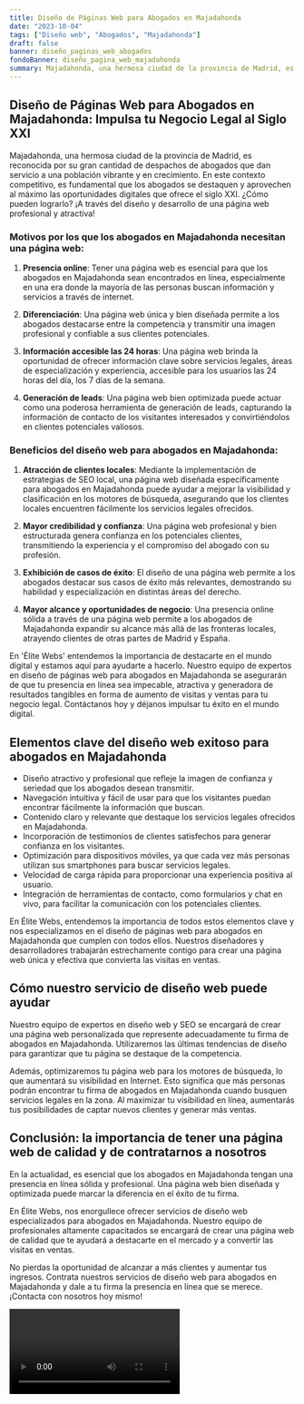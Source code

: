 ```yaml
---
title: Diseño de Páginas Web para Abogados en Majadahonda
date: "2023-10-04"
tags: ["Diseño web", "Abogados", "Majadahonda"]
draft: false
banner: diseño_paginas_web_abogados
fondoBanner: diseño_pagina_web_majadahonda
summary: Majadahonda, una hermosa ciudad de la provincia de Madrid, es reconocida por su gran cantidad de despachos de abogados que dan servicio a una población vibrante y en crecimiento. En este contexto competitivo, es fundamental que los abogados se destaquen y aprovechen al máximo las oportunidades digitales que ofrece el siglo XXI. ¿Cómo pueden lograrlo? ¡A través del diseño y desarrollo de una página web profesional y atractiva!
---
```



## Diseño de Páginas Web para Abogados en Majadahonda: Impulsa tu Negocio Legal al Siglo XXI

Majadahonda, una hermosa ciudad de la provincia de Madrid, es reconocida por su gran cantidad de despachos de abogados que dan servicio a una población vibrante y en crecimiento. En este contexto competitivo, es fundamental que los abogados se destaquen y aprovechen al máximo las oportunidades digitales que ofrece el siglo XXI. ¿Cómo pueden lograrlo? ¡A través del diseño y desarrollo de una página web profesional y atractiva!

### Motivos por los que los abogados en Majadahonda necesitan una página web:

1. **Presencia online**: Tener una página web es esencial para que los abogados en Majadahonda sean encontrados en línea, especialmente en una era donde la mayoría de las personas buscan información y servicios a través de internet.

2. **Diferenciación**: Una página web única y bien diseñada permite a los abogados destacarse entre la competencia y transmitir una imagen profesional y confiable a sus clientes potenciales.

3. **Información accesible las 24 horas**: Una página web brinda la oportunidad de ofrecer información clave sobre servicios legales, áreas de especialización y experiencia, accesible para los usuarios las 24 horas del día, los 7 días de la semana.

4. **Generación de leads**: Una página web bien optimizada puede actuar como una poderosa herramienta de generación de leads, capturando la información de contacto de los visitantes interesados y convirtiéndolos en clientes potenciales valiosos.

### Beneficios del diseño web para abogados en Majadahonda:

1. **Atracción de clientes locales**: Mediante la implementación de estrategias de SEO local, una página web diseñada específicamente para abogados en Majadahonda puede ayudar a mejorar la visibilidad y clasificación en los motores de búsqueda, asegurando que los clientes locales encuentren fácilmente los servicios legales ofrecidos.

2. **Mayor credibilidad y confianza**: Una página web profesional y bien estructurada genera confianza en los potenciales clientes, transmitiendo la experiencia y el compromiso del abogado con su profesión.

3. **Exhibición de casos de éxito**: El diseño de una página web permite a los abogados destacar sus casos de éxito más relevantes, demostrando su habilidad y especialización en distintas áreas del derecho.

4. **Mayor alcance y oportunidades de negocio**: Una presencia online sólida a través de una página web permite a los abogados de Majadahonda expandir su alcance más allá de las fronteras locales, atrayendo clientes de otras partes de Madrid y España.

En 'Élite Webs' entendemos la importancia de destacarte en el mundo digital y estamos aquí para ayudarte a hacerlo. Nuestro equipo de expertos en diseño de páginas web para abogados en Majadahonda se asegurarán de que tu presencia en línea sea impecable, atractiva y generadora de resultados tangibles en forma de aumento de visitas y ventas para tu negocio legal. Contáctanos hoy y déjanos impulsar tu éxito en el mundo digital.

<GifSeo />

<Cta />

## Elementos clave del diseño web exitoso para abogados en Majadahonda

- Diseño atractivo y profesional que refleje la imagen de confianza y seriedad que los abogados desean transmitir.
- Navegación intuitiva y fácil de usar para que los visitantes puedan encontrar fácilmente la información que buscan.
- Contenido claro y relevante que destaque los servicios legales ofrecidos en Majadahonda.
- Incorporación de testimonios de clientes satisfechos para generar confianza en los visitantes.
- Optimización para dispositivos móviles, ya que cada vez más personas utilizan sus smartphones para buscar servicios legales.
- Velocidad de carga rápida para proporcionar una experiencia positiva al usuario.
- Integración de herramientas de contacto, como formularios y chat en vivo, para facilitar la comunicación con los potenciales clientes.

En Élite Webs, entendemos la importancia de todos estos elementos clave y nos especializamos en el diseño de páginas web para abogados en Majadahonda que cumplen con todos ellos. Nuestros diseñadores y desarrolladores trabajarán estrechamente contigo para crear una página web única y efectiva que convierta las visitas en ventas.

## Cómo nuestro servicio de diseño web puede ayudar

Nuestro equipo de expertos en diseño web y SEO se encargará de crear una página web personalizada que represente adecuadamente tu firma de abogados en Majadahonda. Utilizaremos las últimas tendencias de diseño para garantizar que tu página se destaque de la competencia.

Además, optimizaremos tu página web para los motores de búsqueda, lo que aumentará su visibilidad en Internet. Esto significa que más personas podrán encontrar tu firma de abogados en Majadahonda cuando busquen servicios legales en la zona. Al maximizar tu visibilidad en línea, aumentarás tus posibilidades de captar nuevos clientes y generar más ventas.

## Conclusión: la importancia de tener una página web de calidad y de contratarnos a nosotros

En la actualidad, es esencial que los abogados en Majadahonda tengan una presencia en línea sólida y profesional. Una página web bien diseñada y optimizada puede marcar la diferencia en el éxito de tu firma.

En Élite Webs, nos enorgullece ofrecer servicios de diseño web especializados para abogados en Majadahonda. Nuestro equipo de profesionales altamente capacitados se encargará de crear una página web de calidad que te ayudará a destacarte en el mercado y a convertir las visitas en ventas.

No pierdas la oportunidad de alcanzar a más clientes y aumentar tus ingresos. Contrata nuestros servicios de diseño web para abogados en Majadahonda y dale a tu firma la presencia en línea que se merece. ¡Contacta con nosotros hoy mismo!

<Video />

<CtaBot job="Abogados" city="Majadahonda" />

<Gmaps query="Majadahonda+españa+maps" />
